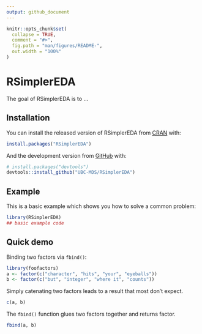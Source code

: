 ```yaml
---
output: github_document
---
```


<!-- README.md is generated from README.Rmd. Please edit that file -->

```r
knitr::opts_chunk$set(
  collapse = TRUE,
  comment = "#>",
  fig.path = "man/figures/README-",
  out.width = "100%"
)
```

# RSimplerEDA

<!-- badges: start -->
<!-- badges: end -->

The goal of RSimplerEDA is to ...

## Installation

You can install the released version of RSimplerEDA from [CRAN](https://CRAN.R-project.org) with:

``` r
install.packages("RSimplerEDA")
```

And the development version from [GitHub](https://github.com/) with:

``` r
# install.packages("devtools")
devtools::install_github("UBC-MDS/RSimplerEDA")
```
## Example

This is a basic example which shows you how to solve a common problem:

```r
library(RSimplerEDA)
## basic example code
```

## Quick demo

Binding two factors via `fbind()`:

```r
library(foofactors)
a <- factor(c("character", "hits", "your", "eyeballs"))
b <- factor(c("but", "integer", "where it", "counts"))
```

Simply catenating two factors leads to a result that most don't expect.

```r
c(a, b)
```

The `fbind()` function glues two factors together and returns factor.

```r
fbind(a, b)
```
